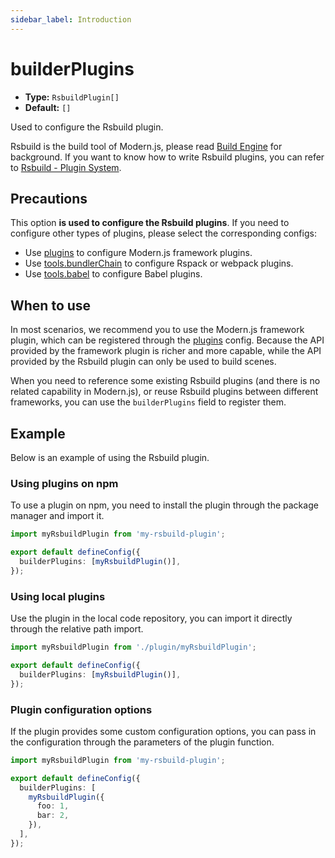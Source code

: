```yaml
---
sidebar_label: Introduction
---
```


# builderPlugins

- **Type:** `RsbuildPlugin[]`
- **Default:** `[]`

Used to configure the Rsbuild plugin.

Rsbuild is the build tool of Modern.js, please read [Build Engine](/guides/concept/builder) for background. If you want to know how to write Rsbuild plugins, you can refer to [Rsbuild - Plugin System](https://rsbuild.dev/plugins/dev/index).

## Precautions

This option **is used to configure the Rsbuild plugins**. If you need to configure other types of plugins, please select the corresponding configs:

- Use [plugins](/configure/app/plugins) to configure Modern.js framework plugins.
- Use [tools.bundlerChain](/configure/app/tools/bundler-chain) to configure Rspack or webpack plugins.
- Use [tools.babel](/configure/app/tools/babel) to configure Babel plugins.

## When to use

In most scenarios, we recommend you to use the Modern.js framework plugin, which can be registered through the [plugins](/configure/app/plugins) config. Because the API provided by the framework plugin is richer and more capable, while the API provided by the Rsbuild plugin can only be used to build scenes.

When you need to reference some existing Rsbuild plugins (and there is no related capability in Modern.js), or reuse Rsbuild plugins between different frameworks, you can use the `builderPlugins` field to register them.

## Example

Below is an example of using the Rsbuild plugin.

### Using plugins on npm

To use a plugin on npm, you need to install the plugin through the package manager and import it.

```ts title="modern.config.ts"
import myRsbuildPlugin from 'my-rsbuild-plugin';

export default defineConfig({
  builderPlugins: [myRsbuildPlugin()],
});
```

### Using local plugins

Use the plugin in the local code repository, you can import it directly through the relative path import.

```ts title="modern.config.ts"
import myRsbuildPlugin from './plugin/myRsbuildPlugin';

export default defineConfig({
  builderPlugins: [myRsbuildPlugin()],
});
```

### Plugin configuration options

If the plugin provides some custom configuration options, you can pass in the configuration through the parameters of the plugin function.

```ts title="modern.config.ts"
import myRsbuildPlugin from 'my-rsbuild-plugin';

export default defineConfig({
  builderPlugins: [
    myRsbuildPlugin({
      foo: 1,
      bar: 2,
    }),
  ],
});
```
